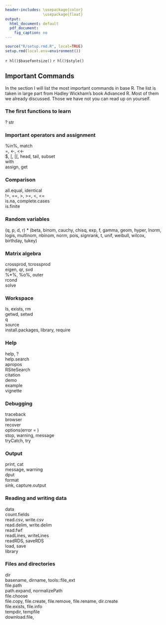```yaml
---
header-includes: \usepackage{color}
                 \usepackage{float}
output:
  html_document: default
  pdf_document:
    fig_caption: no
---
```


```r
source("R/setup.rmd.R", local=TRUE)
setup.rmd(local.env=environment())
```
`r hl()$basefontsize()`
`r hl()$style()`

## Important Commands

In the section I will list the most important commands in base R. The list is taken in large part from Hadley Wickham's book Advanced R. Most of them we already discussed. Those we have not you can read up on yourself.

###  The first functions to learn
?
str

###  Important operators and assignment

%in%, match  
=, <-, <<-  
$, [, [[, head, tail, subset  
with  
assign, get  

###   Comparison

all.equal, identical  
!=, ==, >, >=, <, <=  
is.na, complete.cases  
is.finite  

###   Random variables

(q, p, d, r) * (beta, binom, cauchy, chisq, exp, f, gamma, geom, hyper, lnorm, logis, multinom, nbinom, norm, pois, signrank, t, unif, weibull, wilcox, birthday, tukey)

###   Matrix algebra

crossprod, tcrossprod  
eigen, qr, svd  
%*%, %o%, outer  
rcond  
solve  

###  Workspace

ls, exists, rm  
getwd, setwd  
q  
source  
install.packages, library, require

###  Help

help, ?  
help.search  
apropos  
RSiteSearch  
citation  
demo  
example  
vignette  

###  Debugging

traceback  
browser  
recover  
options(error = )  
stop, warning, message  
tryCatch, try  

###   Output

print, cat  
message, warning  
dput  
format  
sink, capture.output  

###   Reading and writing data

data  
count.fields  
read.csv, write.csv  
read.delim, write.delim  
read.fwf  
readLines, writeLines  
readRDS, saveRDS  
load, save  
library  

###  Files and directories 

dir  
basename, dirname, tools::file_ext  
file.path  
path.expand, normalizePath  
file.choose  
file.copy, file.create, file.remove, file.rename,  dir.create  
file.exists, file.info  
tempdir, tempfile  
download.file,
